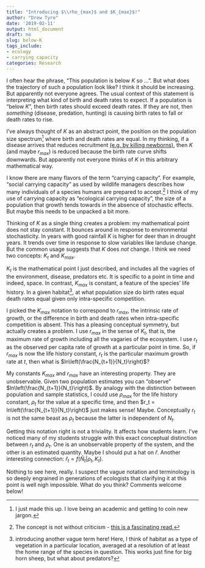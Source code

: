 ```yaml
---
title: "Introducing $\\rho_{max}$ and $K_{max}$!"
author: "Drew Tyre"
date: '2019-02-11'
output: html_document
draft: no
slug: below-K
tags_include:
- ecology
- carrying capacity
categories: Research
---
```


I often hear the phrase, "This population is below $K$ so ...". But what does the
trajectory of such a population look like? I think it should be increasing. But apparently 
not everyone agrees. The usual context of this statement is interpreting what 
kind of birth and death rates to expect. If a population is "below $K$", then birth
rates should exceed death rates. If they are not, then *something* (disease, 
predation, hunting) is causing birth rates to fall or death rates to rise. 

I've always thought of $K$ as an abstract point, the position on the population
size spectrum[^spectrum] where birth and death rates are equal. In my thinking,
if a disease arrives that reduces recruitment [(e.g. by killing newborns)](https://www.omaha.com/outdoors/pneumonia-wreaking-havoc-among-bighorn-sheep-in-nebraska-s-pine/article_ce95d13b-1d0c-5b47-ba02-316daa969d56.html), then
$K$ (and maybe $r_{max}$) is reduced because the birth rate curve shifts downwards.
But apparently not everyone thinks of $K$ in this arbitrary mathematical way.

I know there are many flavors of the term "carrying capacity". For example, "social 
carrying capacity" as used by wildlife managers describes how many individuals of 
a species humans are prepared to accept.[^social] I think of my use of carrying 
capacity as "ecological carrying capacity", the size of a population that growth
tends towards in the absence of stochastic effects. But maybe this needs to be 
unpacked a bit more. 

Thinking of $K$ as a single thing creates a problem: my mathematical point
does not stay constant. It bounces around in response to environmental stochasticity.
In years with good rainfall $K$ is higher for deer than in drought years. 
It trends over time in response to slow variables like landuse change. But the 
common usage suggests that $K$ does *not* change. I think we need two concepts: 
$K_t$ and $K_{max}$. 

$K_t$ is the mathematical point I just described, and includes all the vagries of
the environment, disease, predators etc. It is specific to a point in time and 
indeed, space. In contrast, $K_{max}$ is constant, a feature of the species' life
history. In a given habitat[^habitat], at what population size do birth rates equal
death rates equal given only intra-specific competition.

I picked the $K_{max}$ notation to correspond to $r_{max}$, the intrinsic rate of
growth, or the difference in birth and death rates when intra-specific competition
is absent. This has a pleasing conceptual symmetry, but actually creates a problem. 
I use $r_{max}$ in the sense of $K_t$, that is, the maximum rate of growth including
all the vagaries of the ecosystem. I use $r_t$ as the observed per capita rate of growth at
a particular point in time. So, if $r_{max}$ is now the life history constant, $r_t$ is the 
particular maximum growth rate at $t$, then what is $ln\left(\frac{N_{t+1}}{N_t}\right)$?

My constants $K_{max}$ and $r_{max}$ have an interesting property. They are unobservable. 
Given two population estimates you can "observe" $ln\left(\frac{N_{t+1}}{N_t}\right)$.
By analogy with the distinction between population and sample statistics, I could use
$\rho_{max}$ for the life history constant, $\rho_t$ for the value at a specific 
time, and then $r_t = ln\left(\frac{N_{t+1}}{N_t}\right)$ just makes sense! Maybe. 
Conceptually $r_t$ is not the same beast as $\rho_t$ because the latter is independent 
of $N_t$. 

Getting this notation right is not a triviality. It affects how students learn.
I've noticed many of my students struggle with this exact conceptual distinction 
between $r_t$ and $\rho_t$. One is an unobservable property of the system, and the
other is an estimated quantity. Maybe I should put a hat on $\hat{r}$. 
Another interesting connection: 
$\hat{r}_t = f\left(\hat{N}_t | \rho_t, K_t\right)$. 

Nothing to see here, really. I suspect the vague notation and terminology is so 
deeply engrained in generations of ecologists that clarifying it at this point 
is well nigh impossible. What do you think? Comments welcome below!

[^spectrum]: I just made this up. I love being an academic and getting to coin new jargon.

[^social]: The concept is not without criticism - [this is a fascinating read.](https://www.counterpunch.org/2016/01/08/the-politspeak-of-social-carrying-capacity/)

[^habitat]: introducing another vague term here! Here, I think of habitat as a type of vegetation in a particular location, averaged at a resolution of at least the home range of the species in question. This works just fine for big horn sheep, but what about predators?